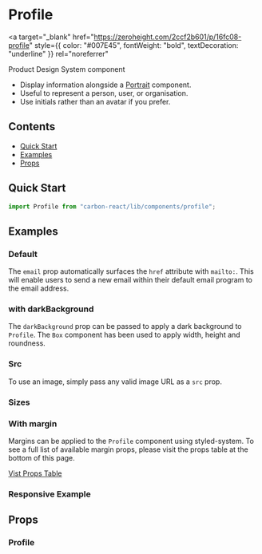 

<Meta of={ProfileStories} />

# Profile

<a
  target="_blank"
  href="https://zeroheight.com/2ccf2b601/p/16fc08-profile"
  style={{ color: "#007E45", fontWeight: "bold", textDecoration: "underline" }}
  rel="noreferrer"
>
  Product Design System component
</a>

- Display information alongside a [Portrait](/components/portrait) component.
- Useful to represent a person, user, or organisation.
- Use initials rather than an avatar if you prefer.

## Contents

- [Quick Start](#quick-start)
- [Examples](#examples)
- [Props](#props)

## Quick Start

```javascript
import Profile from "carbon-react/lib/components/profile";
```

## Examples

### Default

The `email` prop automatically surfaces the `href` attribute with `mailto:`. This will enable
users to send a new email within their default email program to the email address.

<Canvas of={ProfileStories.Default} />

### with darkBackground

The `darkBackground` prop can be passed to apply a dark background to `Profile`.
The `Box` component has been used to apply width, height and roundness.

<Canvas of={ProfileStories.DarkBackground} />

### Src

To use an image, simply pass any valid image URL as a `src` prop.

<Canvas of={ProfileStories.Src} />

### Sizes

<Canvas of={ProfileStories.Sizes} />

### With margin

Margins can be applied to the `Profile` component using styled-system.
To see a full list of available margin props, please visit the props table at the bottom of this page.

[Vist Props Table](#props)

<Canvas of={ProfileStories.WithMargin} />

### Responsive Example

<Canvas of={ProfileStories.Responsive} />

## Props

### Profile

<ArgTypes of={ProfileStories} />
